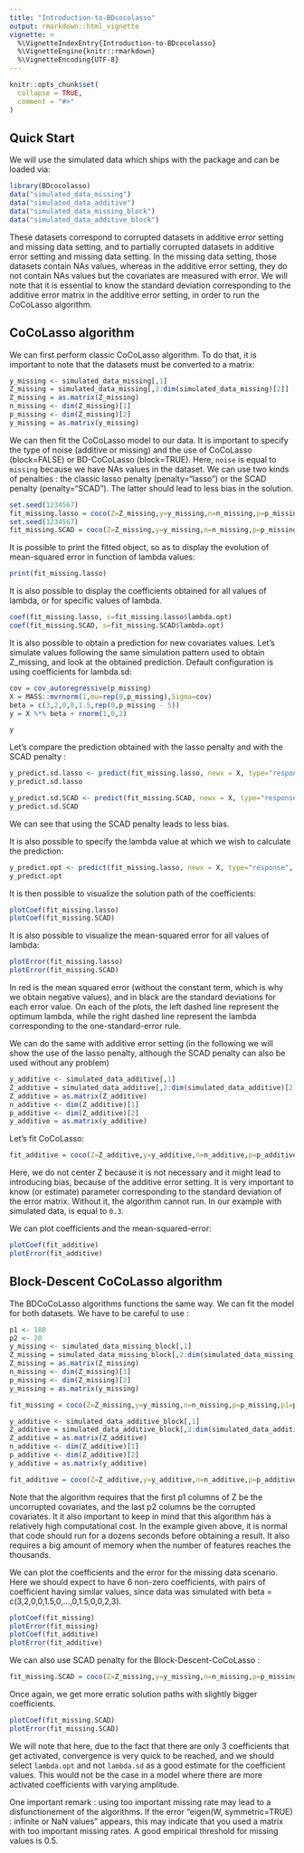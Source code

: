 ```yaml
---
title: "Introduction-to-BDcocolasso"
output: rmarkdown::html_vignette
vignette: >
  %\VignetteIndexEntry{Introduction-to-BDcocolasso}
  %\VignetteEngine{knitr::rmarkdown}
  %\VignetteEncoding{UTF-8}
---
```


```r
knitr::opts_chunk$set(
  collapse = TRUE,
  comment = "#>"
)
```

## Quick Start

We will use the simulated data which ships with the package and can be loaded via:

```r
library(BDcocolasso)
data("simulated_data_missing")
data("simulated_data_additive")
data("simulated_data_missing_block")
data("simulated_data_additive_block")
```

These datasets correspond to corrupted datasets in additive error setting and missing data setting, and to partially corrupted datasets in additive error setting and missing data setting. In the missing data setting, those datasets contain NAs values, whereas in the additive error setting, they do not contain NAs values but the covariates are measured with error. 
We will note that it is essential to know the standard deviation corresponding to the additive error matrix in the additive error setting, in order to run the CoCoLasso algorithm.

## CoCoLasso algorithm

We can first perform classic CoCoLasso algorithm. To do that, it is important to note that the datasets must be converted to a matrix:

```r
y_missing <- simulated_data_missing[,1]
Z_missing = simulated_data_missing[,2:dim(simulated_data_missing)[2]]
Z_missing = as.matrix(Z_missing)
n_missing <- dim(Z_missing)[1]
p_missing <- dim(Z_missing)[2]
y_missing = as.matrix(y_missing)
```

We can then fit the CoCoLasso model to our data. It is important to specify the type of noise (additive or missing) and the use of CoCoLasso (block=FALSE) or BD-CoCoLasso (block=TRUE). Here, `noise` is equal to `missing` because we have NAs values in the dataset. 
We can use two kinds of penalties : the classic lasso penalty (penalty="lasso") or the SCAD penalty (penalty="SCAD"). The latter should lead to less bias in the solution.
```r
set.seed(1234567)
fit_missing.lasso = coco(Z=Z_missing,y=y_missing,n=n_missing,p=p_missing,step=100,K=4,mu=10,tau=NULL, etol = 1e-4,noise = "missing",block=FALSE, penalty="lasso")
set.seed(1234567)
fit_missing.SCAD = coco(Z=Z_missing,y=y_missing,n=n_missing,p=p_missing,step=100,K=4,mu=10,tau=NULL, etol = 1e-4,noise = "missing",block=FALSE, penalty="SCAD")
```

It is possible to print the fitted object, so as to display the evolution of mean-squared error in function of lambda values:
```r
print(fit_missing.lasso)

```

It is also possible to display the coefficients obtained for all values of lambda, or for specific values of lambda.
```r
coef(fit_missing.lasso, s=fit_missing.lasso$lambda.opt)
coef(fit_missing.SCAD, s=fit_missing.SCAD$lambda.opt)
```

It is also possible to obtain a prediction for new covariates values. Let's simulate values following the same simulation pattern used to obtain Z_missing, and look at the obtained prediction. Default configuration is using coefficients for lambda.sd:

```r
cov = cov_autoregressive(p_missing)
X = MASS::mvrnorm(1,mu=rep(0,p_missing),Sigma=cov)
beta = c(3,2,0,0,1.5,rep(0,p_missing - 5))
y = X %*% beta + rnorm(1,0,2)

y

```

Let's compare the prediction obtained with the lasso penalty and with the SCAD penalty :
```r
y_predict.sd.lasso <- predict(fit_missing.lasso, newx = X, type="response")
y_predict.sd.lasso
```

```r
y_predict.sd.SCAD <- predict(fit_missing.SCAD, newx = X, type="response")
y_predict.sd.SCAD
```

We can see that using the SCAD penalty leads to less bias.

It is also possible to specify the lambda value at which we wish to calculate the prediction:
```r
y_predict.opt <- predict(fit_missing.lasso, newx = X, type="response", lambda.pred = fit_missing.lasso$lambda.opt)
y_predict.opt
```

It is then possible to visualize the solution path of the coefficients:
```r
plotCoef(fit_missing.lasso)
plotCoef(fit_missing.SCAD)
```

It is also possible to visualize the mean-squared error for all values of lambda:
```r
plotError(fit_missing.lasso)
plotError(fit_missing.SCAD)
```
In red is the mean squared error (without the constant term, which is why we obtain negative values), and in black are the standard deviations for each error value.
On each of the plots, the left dashed line represent the optimum lambda, while the right dashed line represent the lambda corresponding to the one-standard-error rule.

We can do the same with additive error setting (in the following we will show the use of the lasso penalty, although the SCAD penalty can also be used without any problem)
```r
y_additive <- simulated_data_additive[,1]
Z_additive = simulated_data_additive[,2:dim(simulated_data_additive)[2]]
Z_additive = as.matrix(Z_additive)
n_additive <- dim(Z_additive)[1]
p_additive <- dim(Z_additive)[2]
y_additive = as.matrix(y_additive)

```

Let's fit CoCoLasso:
```r


fit_additive = coco(Z=Z_additive,y=y_additive,n=n_additive,p=p_additive,center.Z = FALSE, step=100,K=4,mu=10,tau=0.3,etol = 1e-4,noise = "additive", block=FALSE, penalty="lasso")

```

Here, we do not center Z because it is not necessary and it might lead to introducing bias, because of the additive error setting. It is very important to know (or estimate) \code{tau} parameter corresponding to the standard deviation of the error matrix. Without it, the algorithm cannot run. In our example with simulated data, \code{tau} is equal to `0.3`.

We can plot coefficients and the mean-squared-error:
```r
plotCoef(fit_additive)
plotError(fit_additive)
```



## Block-Descent CoCoLasso algorithm

The BDCoCoLasso algorithms functions the same way. We can fit the model for both datasets. We have to be careful to use \code{block=TRUE}:
```r
p1 <- 180
p2 <- 20
y_missing <- simulated_data_missing_block[,1]
Z_missing = simulated_data_missing_block[,2:dim(simulated_data_missing_block)[2]]
Z_missing = as.matrix(Z_missing)
n_missing <- dim(Z_missing)[1]
p_missing <- dim(Z_missing)[2]
y_missing = as.matrix(y_missing)

fit_missing = coco(Z=Z_missing,y=y_missing,n=n_missing,p=p_missing,p1=p1,p2=p2,step=100,K=4,mu=10,tau=NULL,noise="missing",block=TRUE, penalty="lasso")

y_additive <- simulated_data_additive_block[,1]
Z_additive = simulated_data_additive_block[,2:dim(simulated_data_additive_block)[2]]
Z_additive = as.matrix(Z_additive)
n_additive <- dim(Z_additive)[1]
p_additive <- dim(Z_additive)[2]
y_additive = as.matrix(y_additive)

fit_additive = coco(Z=Z_additive,y=y_additive,n=n_additive,p=p_additive,p1=p1,p2=p2,center.Z = FALSE, step=100,K=4,mu=10,tau=0.3,noise="additive",block=TRUE, penalty="lasso")


```

Note that the algorithm requires that the first p1 columns of Z be the uncorrupted covariates, and the last p2 columns be the corrupted covariates.
It it also important to keep in mind that this algorithm has a relatively high computational cost. In the example given above, it is normal that code should run for a dozens seconds before obtaining a result. It also requires a big amount of memory when the number of features reaches the thousands.

We can plot the coefficients and the error for the missing data scenario. Here we should expect to have 6 non-zero coefficients, with pairs of coefficient having similar values, since data was simulated with beta = c(3,2,0,0,1.5,0,...,0,1.5,0,0,2,3).
```r
plotCoef(fit_missing)
plotError(fit_missing)
plotCoef(fit_additive)
plotError(fit_additive)
```

We can also use SCAD penalty for the Block-Descent-CoCoLasso :
```r
fit_missing.SCAD = coco(Z=Z_missing,y=y_missing,n=n_missing,p=p_missing,p1=p1,p2=p2,step=100,K=4,mu=10,tau=NULL,noise="missing",block=TRUE, penalty="SCAD")
```

Once again, we get more erratic solution paths with slightly bigger coefficients.

```r
plotCoef(fit_missing.SCAD)
plotError(fit_missing.SCAD)
```

We will note that here, due to the fact that there are only 3 coefficients that get activated, convergence is very quick to be reached, and we should select `lambda.opt` and not `lambda.sd` as a good estimate for the coefficient values. This would not be the case in a model where there are more activated coefficients with varying amplitude.

One important remark : using too important missing rate may lead to a disfunctionement of the algorithms. If the error "eigen(W, symmetric=TRUE) : infinite or NaN values" appears, this may indicate that you used a matrix with too important missing rates. A good empirical threshold for missing values is 0.5.
